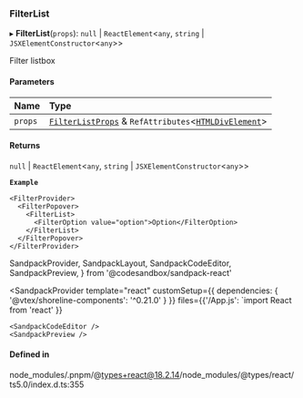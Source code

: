 ### FilterList

▸ **FilterList**(`props`): `null` \| `ReactElement`\<`any`, `string` \| `JSXElementConstructor`\<`any`\>\>

Filter listbox

#### Parameters

| Name    | Type                                                                                                                                               |
| :------ | :------------------------------------------------------------------------------------------------------------------------------------------------- |
| `props` | [`FilterListProps`](modules.md#filterlistprops) & `RefAttributes`\<[`HTMLDivElement`](https://developer.mozilla.org/docs/Web/API/HTMLDivElement)\> |

#### Returns

`null` \| `ReactElement`\<`any`, `string` \| `JSXElementConstructor`\<`any`\>\>

**`Example`**

```tsx copy showLineNumbers filename="example.tsx
<FilterProvider>
  <FilterPopover>
    <FilterList>
      <FilterOption value="option">Option</FilterOption>
    </FilterList>
  </FilterPopover>
</FilterProvider>
```

SandpackProvider,
SandpackLayout,
SandpackCodeEditor,
SandpackPreview,
} from '@codesandbox/sandpack-react'

<SandpackProvider
template="react"
customSetup={{ dependencies: { '@vtex/shoreline-components': '^0.21.0' } }}
files={{'/App.js': `import React from 'react'
  }}

>   <SandpackLayout>

    <SandpackCodeEditor />
    <SandpackPreview />

  </SandpackLayout>
</SandpackProvider>

#### Defined in

node_modules/.pnpm/@types+react@18.2.14/node_modules/@types/react/ts5.0/index.d.ts:355
